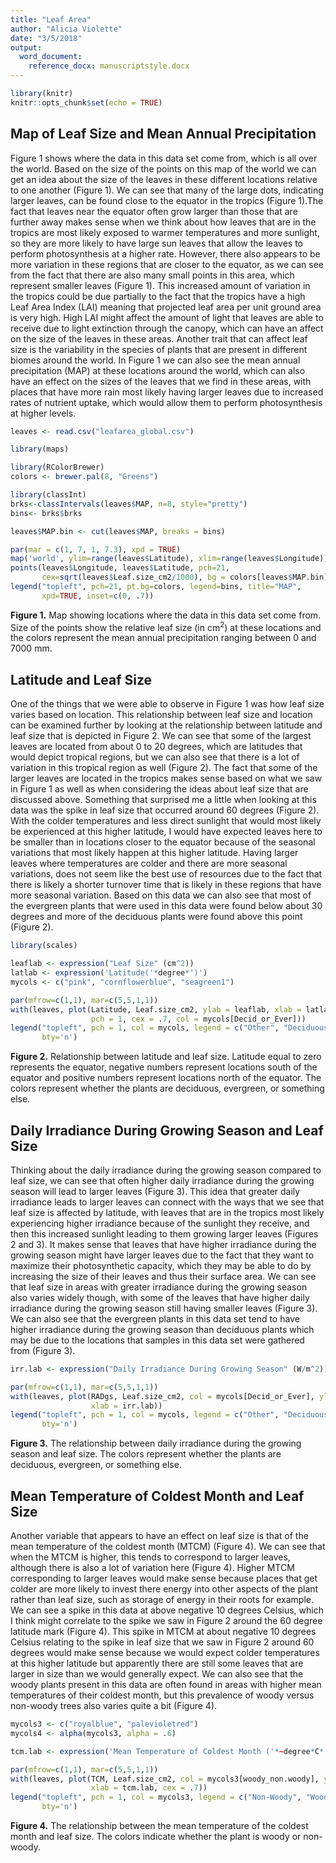 ```yaml
---
title: "Leaf Area"
author: "Alicia Violette"
date: "3/5/2018"
output:
  word_document:
    reference_docx: manuscriptstyle.docx
---
```


```r
library(knitr)
knitr::opts_chunk$set(echo = TRUE)
```


## Map of Leaf Size and Mean Annual Precipitation
Figure 1 shows where the data in this data set come from, which is all over the world. Based on the size of the points on this map of the world we can get an idea about the size of the leaves in these different locations relative to one another (Figure 1). We can see that many of the large dots, indicating larger leaves, can be found close to the equator in the tropics (Figure 1).The fact that leaves near the equator often grow larger than those that are further away makes sense when we think about how leaves that are in the tropics are most likely exposed to warmer temperatures and more sunlight, so they are more likely to have large sun leaves that allow the leaves to perform photosynthesis at a higher rate. However, there also appears to be more variation in these regions that are closer to the equator, as we can see from the fact that there are also many small points in this area, which represent smaller leaves (Figure 1). This increased amount of variation in the tropics could be due partially to the fact that the tropics have a high Leaf Area Index (LAI) meaning that projected leaf area per unit ground area is very high. High LAI might affect the amount of light that leaves are able to receive due to light extinction through the canopy, which can have an affect on the size of the leaves in these areas. Another trait that can affect leaf size is the variability in the species of plants that are present in different biomes around the world. In Figure 1 we can also see the mean annual precipitation (MAP) at these locations around the world, which can also have an effect on the sizes of the leaves that we find in these areas, with places that have more rain most likely having larger leaves due to increased rates of nutrient uptake, which would allow them to perform photosynthesis at higher levels.


```r

leaves <- read.csv("leafarea_global.csv")

library(maps)

library(RColorBrewer)
colors <- brewer.pal(8, "Greens")

library(classInt)
brks<-classIntervals(leaves$MAP, n=8, style="pretty") 
bins<- brks$brks

leaves$MAP.bin <- cut(leaves$MAP, breaks = bins)

par(mar = c(1, 7, 1, 7.3), xpd = TRUE)
map('world', ylim=range(leaves$Latitude), xlim=range(leaves$Longitude))
points(leaves$Longitude, leaves$Latitude, pch=21, 
       cex=sqrt(leaves$Leaf.size_cm2/1000), bg = colors[leaves$MAP.bin] ) 
legend("topleft", pch=21, pt.bg=colors, legend=bins, title="MAP", 
       xpd=TRUE, inset=c(0, .7))

```

**Figure 1.** Map showing locations where the data in this data set come from. Size of the points show the relative leaf size (in cm^2^) at these locations and the colors represent the mean annual precipitation ranging between 0 and 7000 mm.
     
     
     
## Latitude and Leaf Size
One of the things that we were able to observe in Figure 1 was how leaf size varies based on location. This relationship between leaf size and location can be examined further by looking at the relationship between latitude and leaf size that is depicted in Figure 2. We can see that some of the largest leaves are located from about 0 to 20 degrees, which are latitudes that would depict tropical regions, but we can also see that there is a lot of variation in this tropical region as well (Figure 2). The fact that some of the larger leaves are located in the tropics makes sense based on what we saw in Figure 1 as well as when considering the ideas about leaf size that are discussed above. Something that surprised me a little when looking at this data was the spike in leaf size that occurred around 60 degrees (Figure 2). With the colder temperatures and less direct sunlight that would most likely be experienced at this higher latitude, I would have expected leaves here to be smaller than in locations closer to the equator because of the seasonal variations that most likely happen at this higher latitude. Having larger leaves where temperatures are colder and there are more seasonal variations, does not seem like the best use of resources due to the fact that there is likely a shorter turnover time that is likely in these regions that have more seasonal variation. Based on this data we can also see that most of the evergreen plants that were used in this data were found below about 30 degrees and more of the deciduous plants were found above this point (Figure 2).


```r

library(scales)

leaflab <- expression("Leaf Size" (cm^2))
latlab <- expression('Latitude('*degree*')')
mycols <- c("pink", "cornflowerblue", "seagreen1")

par(mfrow=c(1,1), mar=c(5,5,1,1))
with(leaves, plot(Latitude, Leaf.size_cm2, ylab = leaflab, xlab = latlab,
                  pch = 1, cex = .7, col = mycols[Decid_or_Ever]))
legend("topleft", pch = 1, col = mycols, legend = c("Other", "Deciduous", "Evergreen"),
       bty='n')

```

**Figure 2.** Relationship between latitude and leaf size. Latitude equal to zero represents the equator, negative numbers represent locations south of the equator and positive numbers represent locations north of the equator. The colors represent whether the plants are deciduous, evergreen, or something else.



## Daily Irradiance During Growing Season and Leaf Size

Thinking about the daily irradiance during the growing season compared to leaf size, we can see that often higher daily irradiance during the growing season will lead to larger leaves (Figure 3). This idea that greater daily irradiance leads to larger leaves can connect with the ways that we see that leaf size is affected by latitude, with leaves that are in the tropics most likely experiencing higher irradiance because of the sunlight they receive, and then this increased sunlight leading to them growing larger leaves (Figures 2 and 3). It makes sense that leaves that have higher irradiance during the growing season might have larger leaves due to the fact that they want to maximize their photosynthetic capacity, which they may be able to do by increasing the size of their leaves and thus their surface area. We can see that leaf size in areas with greater irradiance during the growing season also varies widely though, with some of the leaves that have higher daily irradiance during the growing season still having smaller leaves (Figure 3). We can also see that the evergreen plants in this data set tend to have higher irradiance during the growing season than deciduous plants which may be due to the locations that samples in this data set were gathered from (Figure 3).

```r

irr.lab <- expression("Daily Irradiance During Growing Season" (W/m^2))

par(mfrow=c(1,1), mar=c(5,5,1,1))
with(leaves, plot(RADgs, Leaf.size_cm2, col = mycols[Decid_or_Ever], ylab = leaflab,
                  xlab = irr.lab))
legend("topleft", pch = 1, col = mycols, legend = c("Other", "Deciduous", "Evergreen"),
       bty='n')

```

**Figure 3.** The relationship between daily irradiance during the growing season and leaf size. The colors represent whether the plants are deciduous, evergreen, or something else.



## Mean Temperature of Coldest Month and Leaf Size

Another variable that appears to have an effect on leaf size is that of the mean temperature of the coldest month (MTCM) (Figure 4). We can see that when the MTCM is higher, this tends to correspond to larger leaves, although there is also a lot of variation here (Figure 4). Higher MTCM corresponding to larger leaves would make sense because places that get colder are more likely to invest there energy into other aspects of the plant rather than leaf size, such as storage of energy in their roots for example. We can see a spike in this data at above negative 10 degrees Celsius, which I think might correlate to the spike we saw in Figure 2 around the 60 degree latitude mark (Figure 4). This spike in MTCM at about negative 10 degrees Celsius relating to the spike in leaf size that we saw in Figure 2 around 60 degrees would make sense because we would expect colder temperatures at this higher latitude but apparently there are still some leaves that are larger in size than we would generally expect. We can also see that the woody plants present in this data are often found in areas with higher mean temperatures of their coldest month, but this prevalence of woody versus non-woody trees also varies quite a bit (Figure 4).

```r

mycols3 <- c("royalblue", "palevioletred")
mycols4 <- alpha(mycols3, alpha = .6)

tcm.lab <- expression('Mean Temperature of Coldest Month ('*~degree*C*')')

par(mfrow=c(1,1), mar=c(5,5,1,1))
with(leaves, plot(TCM, Leaf.size_cm2, col = mycols3[woody_non.woody], ylab = leaflab,
                  xlab = tcm.lab, cex = .7))
legend("topleft", pch = 1, col = mycols3, legend = c("Non-Woody", "Woody"),
       bty='n')
```

**Figure 4.** The relationship between the mean temperature of the coldest month and leaf size. The colors indicate whether the plant is woody or non-woody.
